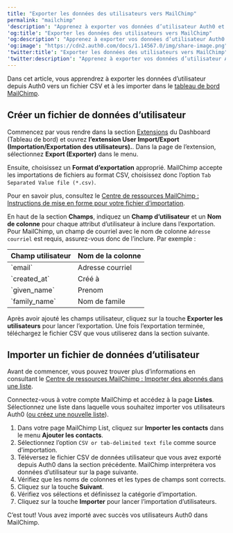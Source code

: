 ---
title: "Exporter les données des utilisateurs vers MailChimp"
permalink: "mailchimp"
'description': "Apprenez à exporter vos données d’utilisateur Auth0 et à les importer dans MailChimp."
'og:title': "Exporter les données des utilisateurs vers MailChimp"
'og:description': "Apprenez à exporter vos données d’utilisateur Auth0 et à les importer dans MailChimp."
'og:image': "https://cdn2.auth0.com/docs/1.14567.0/img/share-image.png"
'twitter:title': "Exporter les données des utilisateurs vers MailChimp"
'twitter:description': "Apprenez à exporter vos données d’utilisateur Auth0 et à les importer dans MailChimp."
---

Dans cet article, vous apprendrez à exporter les données d’utilisateur depuis Auth0 vers un fichier CSV et à les importer dans le [tableau de bord MailChimp](https://login.mailchimp.com/).

## Créer un fichier de données d’utilisateur

Commencez par vous rendre dans la section [Extensions](https://manage.auth0.com/#/extensions) du Dashboard (Tableau de bord) et ouvrez **l’extension User Import/Export (Importation/Exportation des utilisateurs).**. Dans la page de l’extension, sélectionnez **Export (Exporter)** dans le menu.

Ensuite, choisissez un **Format d’exportation** approprié. MailChimp accepte les importations de fichiers au format CSV, choisissez donc l’option `Tab Separated Value file (*.csv)`.

Pour en savoir plus, consultez le [Centre de ressources MailChimp : Instructions de mise en forme pour votre fichier d’importation](https://kb.mailchimp.com/lists/growth/format-guidelines-for-your-import-file).

En haut de la section **Champs**, indiquez un **Champ d’utilisateur** et un **Nom de colonne** pour chaque attribut d’utilisateur à inclure dans l’exportation. Pour MailChimp, un champ de courriel avec le nom de colonne `Adresse courriel` est requis, assurez-vous donc de l’inclure. Par exemple :

<table class="table"><thead>
<tr>
<th>Champ utilisateur</th>
<th>Nom de la colonne</th>
</tr>
</thead>
<tbody>
<tr>
<td>`email`</td>
<td>Adresse courriel</td>
</tr>
<tr>
<td>`created_at`</td>
<td>Créé à</td>
</tr>
<tr>
<td>`given_name`</td>
<td>Prenom</td>
</tr>
<tr>
<td>`family_name`</td>
<td>Nom de famile</td>
</tr>
</tbody>
</table>

Après avoir ajouté les champs utilisateur, cliquez sur la touche **Exporter les utilisateurs** pour lancer l’exportation. Une fois l’exportation terminée, téléchargez le fichier CSV que vous utiliserez dans la section suivante.

## Importer un fichier de données d’utilisateur

Avant de commencer, vous pouvez trouver plus d’informations en consultant le [Centre de ressources MailChimp : Importer des abonnés dans une liste](https://kb.mailchimp.com/lists/growth/import-subscribers-to-a-list).

Connectez-vous à votre compte MailChimp et accédez à la page **Listes**. Sélectionnez une liste dans laquelle vous souhaitez importer vos utilisateurs Auth0 ([ou créez une nouvelle liste](https://kb.mailchimp.com/lists/growth/create-a-new-list)).

1. Dans votre page MailChimp List, cliquez sur **Importer les contacts** dans le menu **Ajouter les contacts**.
2. Sélectionnez l’option `CSV or tab-delimited text file` comme source d’importation.
3. Téléversez le fichier CSV de données utilisateur que vous avez exporté depuis Auth0 dans la section précédente. MailChimp interprétera vos données d’utilisateur sur la page suivante.
4. Vérifiez que les noms de colonnes et les types de champs sont corrects.
5. Cliquez sur la touche **Suivant**.
6. Vérifiez vos sélections et définissez la catégorie d’importation.
7. Cliquez sur la touche **Importer** pour lancer l’importation d’utilisateurs.

C’est tout! Vous avez importé avec succès vos utilisateurs Auth0 dans MailChimp.